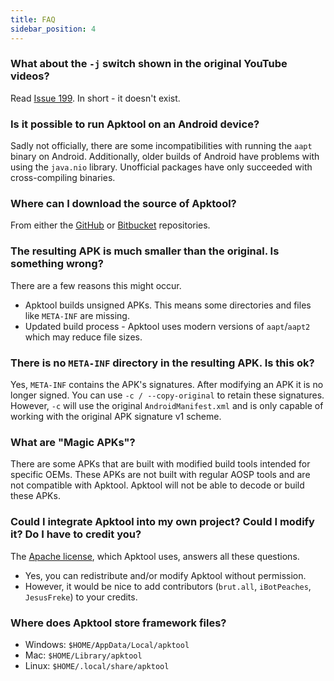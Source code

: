 ```yaml
---
title: FAQ
sidebar_position: 4
---
```


### What about the `-j` switch shown in the original YouTube videos?

Read [Issue 199](https://github.com/iBotPeaches/Apktool/issues/199). In short - it doesn't exist.

### Is it possible to run Apktool on an Android device?

Sadly not officially, there are some incompatibilities with running the `aapt` binary on Android.
Additionally, older builds of Android have problems with using the `java.nio` library. Unofficial 
packages have only succeeded with cross-compiling binaries.

### Where can I download the source of Apktool?

From either the [GitHub](https://github.com/iBotPeaches/Apktool) or [Bitbucket](https://bitbucket.org/iBotPeaches/apktool/overview) repositories.

### The resulting APK is much smaller than the original. Is something wrong?

There are a few reasons this might occur.

- Apktool builds unsigned APKs. This means some directories and files like `META-INF` are missing.
- Updated build process - Apktool uses modern versions of `aapt`/`aapt2` which may reduce file sizes.

### There is no `META-INF` directory in the resulting APK. Is this ok?

Yes, `META-INF` contains the APK's signatures. After modifying an APK it is no longer signed. You 
can use `-c / --copy-original` to retain these signatures. However, `-c` will use the original 
`AndroidManifest.xml` and is only capable of working with the original APK signature v1 scheme.

### What are "Magic APKs"?

There are some APKs that are built with modified build tools intended for specific OEMs. These APKs 
are not built with regular AOSP tools and are not compatible with Apktool. Apktool will not be 
able to decode or build these APKs.

### Could I integrate Apktool into my own project? Could I modify it? Do I have to credit you?

The [Apache license](https://github.com/iBotPeaches/Apktool/blob/master/LICENSE.md), which Apktool uses, answers all these questions.

- Yes, you can redistribute and/or modify Apktool without permission.
- However, it would be nice to add contributors (`brut.all`, `iBotPeaches`, `JesusFreke`) to your credits.

### Where does Apktool store framework files?

- Windows: `$HOME/AppData/Local/apktool`
- Mac: `$HOME/Library/apktool`
- Linux: `$HOME/.local/share/apktool`
